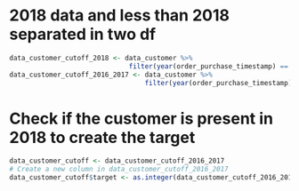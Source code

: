 
# 2018 data and less than 2018 separated in two df
```{r}
data_customer_cutoff_2018 <- data_customer %>%
                              filter(year(order_purchase_timestamp) == 2018)
data_customer_cutoff_2016_2017 <- data_customer %>%
                                  filter(year(order_purchase_timestamp) < 2018)
```

# Check if the customer is present in 2018 to create the target 
```{r}
data_customer_cutoff <- data_customer_cutoff_2016_2017
# Create a new column in data_customer_cutoff_2016_2017
data_customer_cutoff$target <- as.integer(data_customer_cutoff_2016_2017$customer_unique_id %in% data_customer_cutoff_2018$customer_unique_id)
```

